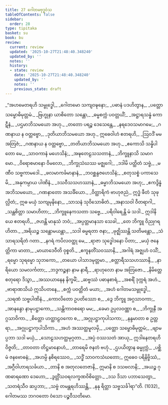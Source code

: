 ```yaml
---
title: 27 ဂေါတမဗုဒ္ဓဝံသ
tableOfContents: false
sidebar:
  order: 28
type: tipitaka
basket: su
book: bu
review:
  current: review
  updated: '2025-10-27T21:48:40.348240'
  updated_by: ''
  notes: ''
  history:
  - state: review
    date: '2025-10-27T21:48:40.348240'
    updated_by: ''
    notes: ''
    previous_state: draft
---
```



<ReviewStatus review={frontmatter.review} showDetails={true} />

<HypothesisAnnotation frontmatter={frontmatter} />

<DynamicBreadcrumb />

<Division number="1" book="bu" e="ch" v="21" p="379">

<Paragraph number="1036" type="verses" book="bu">
_“အဟမေတရဟိ သမ္ဗုဒ္ဓေါ,_  
_ဂေါတမော သကျဝဍ္ဎနော;_  
_ပဓာနံ ပဒဟိတွာန,_  
_ပတ္တော သမ္ဗောဓိမုတ္တမံ._  

</Paragraph>

</Division>
<Division number="2" book="bu" e="ch" v="21" p="380">

<Paragraph number="1037" type="verses" book="bu">
_ဗြဟ္မုနာ ယာစိတော သန္တော,_  
_ဓမ္မစက္ကံ ပဝတ္တယိံ;_  
_အဋ္ဌာရသန္နံ ကောဋီနံ,_  
_ပဌမာဘိသမယော အဟု._  

</Paragraph>

</Division>
<Division number="3" book="bu" e="ch" v="21" p="380">

<Paragraph number="1038" type="verses" book="bu">
_တတော ပရဉ္စ ဒေသေန္တေ,_  
_နရဒေဝသမာဂမေ;_  
_ဂဏနာယ န ဝတ္တဗ္ဗော,_  
_ဒုတိယာဘိသမယော အဟု._  

</Paragraph>

</Division>
<Division number="4" book="bu" e="ch" v="21" p="380">

<Paragraph number="1039" type="verses" book="bu">
ဣဓေဝါဟံ ဧတရဟိ,_  
_ဩဝဒိံ မမ အတြဇံ;_  
_ဂဏနာယ န ဝတ္တဗ္ဗော,_  
_တတိယာဘိသမယော အဟု._  

</Paragraph>

</Division>
<Division number="5" book="bu" e="ch" v="21" p="380">

<Paragraph number="1040" type="verses" book="bu">
_ဧကောသိ သန္နိပါတော မေ,_  
_သာဝကာနံ မဟေသိနံ;_  
_အဍ္ဎတေဠသသတာနံ,_  
_ဘိက္ခူနာသိ သမာဂမော._  

</Paragraph>

</Division>
<Division number="6" book="bu" e="ch" v="21" p="380">

<Paragraph number="1041" type="verses" book="bu">
_ဝိရောစမာနော ဝိမလော,_  
_ဘိက္ခုသံဃဿ မဇ္ဈဂေါ;_  
_ဒဒါမိ ပတ္ထိတံ သဗ္ဗံ,_  
_မဏီဝ သဗ္ဗကာမဒေါ._  

</Paragraph>

</Division>
<Division number="7" book="bu" e="ch" v="21" p="380">

<Paragraph number="1042" type="verses" book="bu">
_ဖလမာကင်္ခမာနာနံ,_  
_ဘဝစ္ဆန္ဒဇဟေသိနံ;_  
_စတုသစ္စံ ပကာသေမိ,_  
_အနုကမ္ပာယ ပါဏိနံ._  

</Paragraph>

</Division>
<Division number="8" book="bu" e="ch" v="21" p="380">

<Paragraph number="1043" type="verses" book="bu">
_ဒသဝီသသဟဿာနံ,_  
_ဓမ္မာဘိသမယော အဟု;_  
_ဧကဒွိန္နံ အဘိသမယော,_  
_ဂဏနာတော အသင်္ခိယော._  

</Paragraph>

</Division>
<Division number="9" book="bu" e="ch" v="21" p="380">

<Paragraph number="1044" book="bu">
_ဝိတ္ထာရိကံ ဗာဟုဇညံ,_  
ဣဒ္ဓံ ဖီတံ သုဖုလ္လိတံ;_  
ဣဓ မယှံ သကျမုနိနော,_  
_သာသနံ သုဝိသောဓိတံ._  

</Paragraph>

</Division>
<Division number="10" book="bu" e="ch" v="21" p="380">

<Paragraph number="1045" type="verses" book="bu">
_အနာသဝါ ဝီတရာဂါ,_  
_သန္တစိတ္တာ သမာဟိတာ;_  
_ဘိက္ခူနေကသတာ သဗ္ဗေ,_  
_ပရိဝါရေန္တိ မံ သဒါ._  

</Paragraph>

</Division>
<Division number="11" book="bu" e="ch" v="21" p="380">

<Paragraph number="1046" type="verses" book="bu">
ဣဒါနိ ယေ ဧတရဟိ,_  
_ဇဟန္တိ မာနုသံ ဘဝံ;_  
_အပ္ပတ္တမာနသာ သေခါ,_  
_တေ ဘိက္ခူ ဝိညုဂရဟိတာ._  

</Paragraph>

</Division>
<Division number="12" book="bu" e="ch" v="21" p="380">

<Paragraph number="1047" type="verses" book="bu">
_အရိယဉ္စ သန္ထောမယန္တာ,_  
_သဒါ ဓမ္မရတာ ဇနာ;_  
_ဗုဇ္ဈိဿန္တိ သတိမန္တော,_  
_သံသာရသရိတံ ဂတာ._  

</Paragraph>

</Division>
<Division number="13" book="bu" e="ch" v="21" p="380">

<Paragraph number="1048" type="verses" book="bu">
_နဂရံ ကပိလဝတ္ထု မေ,_  
_ရာဇာ သုဒ္ဓေါဒနော ပိတာ;_  
_မယှံ ဇနေတ္တိကာ မာတာ,_  
_မာယာဒေဝီတိ ဝုစ္စတိ._  

</Paragraph>

</Division>
<Division number="14" book="bu" e="ch" v="21" p="380">

<Paragraph number="1049" type="verses" book="bu">
_ဧကူနတိံသဝဿာနိ,_  
_အဂါရံ အဇ္ဈဟံ ဝသိံ;_  
_ရမ္မော သုရမ္မော သုဘကော,_  
_တယော ပါသာဒမုတ္တမာ._  

</Paragraph>

</Division>
<Division number="15" book="bu" e="ch" v="21" p="380">

<Paragraph number="1050" type="verses" book="bu">
_စတ္တာရီသသဟဿာနိ,_  
_နာရိယော သမလင်္ကတာ;_  
_ဘဒ္ဒကဉ္စနာ နာမ နာရီ,_  
_ရာဟုလော နာမ အတြဇော._  

</Paragraph>

</Division>
<Division number="16" book="bu" e="ch" v="21" p="381">

<Paragraph number="1051" type="verses" book="bu">
_နိမိတ္တေ စတုရော ဒိသွာ,_  
_အဿယာနေန နိက္ခမိံ;_  
_ဆဗ္ဗဿံ ပဓာနစာရံ,_  
_အစရိံ ဒုက္ကရံ အဟံ._  

</Paragraph>

</Division>
<Division number="17" book="bu" e="ch" v="21" p="381">

<Paragraph number="1052" type="verses" book="bu">
_ဗာရာဏသိယံ ဣသိပတနေ,_  
_စက္ကံ ပဝတ္တိတံ မယာ;_  
_အဟံ ဂေါတမသမ္ဗုဒ္ဓေါ,_  
_သရဏံ သဗ္ဗပါဏိနံ._  

</Paragraph>

</Division>
<Division number="18" book="bu" e="ch" v="21" p="381">

<Paragraph number="1053" type="verses" book="bu">
_ကောလိတော ဥပတိဿော စ,_  
_ဒွေ ဘိက္ခူ အဂ္ဂသာဝကာ;_  
_အာနန္ဒော နာမုပဋ္ဌာကော,_  
_သန္တိကာဝစရော မမ;_  
_ခေမာ ဥပ္ပလဝဏ္ဏာ စ,_  
_ဘိက္ခုနီ အဂ္ဂသာဝိကာ._  

</Paragraph>

</Division>
<Division number="19" book="bu" e="ch" v="21" p="381">

<Paragraph number="1054" type="verses" book="bu">
_စိတ္တော ဟတ္ထာဠဝကော စ,_  
_အဂ္ဂုပဋ္ဌာကုပါသကာ;_  
_နန္ဒမာတာ စ ဥတ္တရာ,_  
_အဂ္ဂုပဋ္ဌာကုပါသိကာ._  

</Paragraph>

</Division>
<Division number="20" book="bu" e="ch" v="21" p="381">

<Paragraph number="1055" type="verses" book="bu">
_အဟံ အဿတ္ထမူလမှိ,_  
_ပတ္တော သမ္ဗောဓိမုတ္တမံ;_  
_ဗျာမပ္ပဘာ သဒါ မယှံ,_  
_သောဠသဟတ္ထမုဂ္ဂတာ._  

</Paragraph>

</Division>
<Division number="21" book="bu" e="ch" v="21" p="381">

<Paragraph number="1056" type="verses" book="bu">
_အပ္ပံ ဝဿသတံ အာယု,_  
ဣဒါနေတရဟိ ဝိဇ္ဇတိ;_  
_တာဝတာ တိဋ္ဌမာနောဟံ,_  
_တာရေမိ ဇနတံ ဗဟုံ._  

</Paragraph>

</Division>
<Division number="22" book="bu" e="ch" v="21" p="381">

<Paragraph number="1057" type="verses" book="bu">
_ဌပယိတွာန ဓမ္မုက္ကံ,_  
_ပစ္ဆိမံ ဇနဗောဓနံ;_  
_အဟမ္ပိ နစိရဿေဝ,_  
_သဒ္ဓိံ သာဝကသံဃတော;_  
ဣဓေဝ ပရိနိဗ္ဗိဿံ,_  
_အဂ္ဂီဝါဟာရသင်္ခယာ._  

</Paragraph>

</Division>
<Division number="23" book="bu" e="ch" v="21" p="381">

<Paragraph number="1058" type="verses" book="bu">
_တာနိ စ အတုလတေဇာနိ,_  
ဣမာနိ စ ဒသဗလာနိ;_  
_အယဉ္စ ဂုဏဓာရဏော ဒေဟော,_  
_ဒွတ္တိံသဝရလက္ခဏဝိစိတ္တော._  

</Paragraph>

</Division>
<Division number="24" book="bu" e="ch" v="21" p="381">

<Paragraph number="1059" type="verses" book="bu">
_ဒသ ဒိသာ ပဘာသေတွာ,_  
_သတရံသီဝ ဆပ္ပဘာ;_  
_သဗ္ဗံ တမန္တရဟိဿန္တိ,_  
_နနု ရိတ္တာ သဗ္ဗသင်္ခါရာ”တိ. (1032)_  


</Paragraph>
</Division>

<Paragraph number="1060" type="center" book="bu">
ဂေါတမဿ ဘဂဝတော ဝံသော ပဉ္စဝီသတိမော.
</Paragraph>